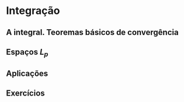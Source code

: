 # Integração {#cap4e}

## A integral. Teoremas básicos de convergência {#cap4e1e}

## Espaços $L_p$ {#cap4e2e}

## Aplicações {#cap4e3e}

## Exercícios {-}